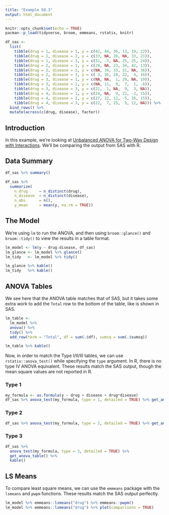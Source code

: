 ```yaml
---
title: "Example 50.3"
output: html_document
---
```


```r
knitr::opts_chunk$set(echo = TRUE)
pacman::p_load(tidyverse, broom, emmeans, rstatix, knitr)

df_sas <-
  list(
    tibble(drug = 1, disease = 1, y = c(42, 44, 36, 13, 19, 22)),
    tibble(drug = 1, disease = 2, y = c(33, NA, 26, NA, 33, 21)),
    tibble(drug = 1, disease = 3, y = c(31, -3, NA, 25, 25, 24)),
    tibble(drug = 2, disease = 1, y = c(28, NA, 23, 34, 42, 13)),
    tibble(drug = 2, disease = 2, y = c(NA, 34, 33, 31, NA, 36)),
    tibble(drug = 2, disease = 3, y = c( 3, 26, 28, 32,  4, 16)),
    tibble(drug = 3, disease = 1, y = c(NA, NA,  1, 29, NA, 19)),
    tibble(drug = 3, disease = 2, y = c(NA, 11,  9,  7,  1, -6)),
    tibble(drug = 3, disease = 3, y = c(21,  1, NA,  9,  3, NA)),
    tibble(drug = 4, disease = 1, y = c(24, NA,  9, 22, -2, 15)),
    tibble(drug = 4, disease = 2, y = c(27, 12, 12, -5, 16, 15)),
    tibble(drug = 4, disease = 3, y = c(22,  7, 25,  5, 12, NA))) %>%
  bind_rows() %>%
  mutate(across(c(drug, disease), factor))
```

## Introduction

In this example, we're looking at [Unbalanced ANOVA for Two-Way Design with Interactions](https://documentation.sas.com/doc/en/pgmsascdc/9.4_3.4/statug/statug_glm_examples03.htm).  We'll be comparing the output from SAS with R.

## Data Summary

```r
df_sas %>% summary()

df_sas %>%
  summarize(
    n_drug     = n_distinct(drug),
    n_disease  = n_distinct(disease),
    n_obs      = n(),
    y_mean     = mean(y, na.rm = TRUE))
```

## The Model

We're using `lm` to run the ANOVA, and then using `broom::glance()` and `broom::tidy()` to view the results in a table format.

```r
lm_model <- lm(y ~ drug:disease, df_sas)
lm_glance <- lm_model %>% glance() 
lm_tidy   <- lm_model %>% tidy()   

lm_glance %>% kable()
lm_tidy   %>% kable()
```

## ANOVA Tables

We see here that the ANOVA table matches that of SAS, but it takes some extra work to add the `Total` row to the bottom of the table, like is shown in SAS.

```r
lm_table <-
  lm_model %>%
  anova() %>%
  tidy() %>%
  add_row(term = "Total", df = sum(.$df), sumsq = sum(.$sumsq))

lm_table %>% kable()
```

Now, in order to match the Type I/II/III tables, we can use `rstatix::anova_test()` while specifying the `type` argument.  In R, there is no type IV ANOVA equivalent. These results match the SAS output, though the mean square values are not reported in R.

### Type 1
```r
my_formula <- as.formula(y ~ drug + disease + drug*disease)
df_sas %>% anova_test(my_formula, type = 1, detailed = TRUE) %>% get_anova_table() %>% kable()
```


### Type 2
```r
df_sas %>% anova_test(my_formula, type = 2, detailed = TRUE) %>% get_anova_table() %>% kable()
```


### Type 3
```r
df_sas %>%
  anova_test(my_formula, type = 3, detailed = TRUE) %>% 
  get_anova_table() %>% 
  kable()
```

## LS Means

To compare least square means, we can use the `emmeans` package with the `lsmeans` and `pwpm` functions.  These results match the SAS output perfectly.

```r
lm_model %>% emmeans::lsmeans("drug") %>% emmeans::pwpm()
lm_model %>% emmeans::lsmeans("drug") %>% plot(comparisons = TRUE)
```

